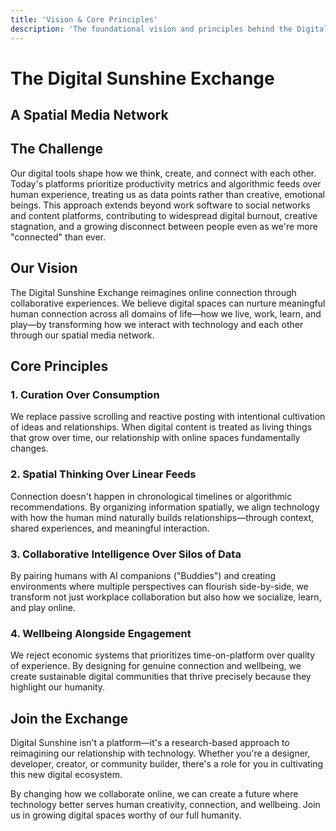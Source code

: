 ```yaml
---
title: 'Vision & Core Principles'
description: 'The foundational vision and principles behind the Digital Sunshine Exchange'
---
```


# The Digital Sunshine Exchange
## A Spatial Media Network

## The Challenge

Our digital tools shape how we think, create, and connect with each other. Today's platforms prioritize productivity metrics and algorithmic feeds over human experience, treating us as data points rather than creative, emotional beings. This approach extends beyond work software to social networks and content platforms, contributing to widespread digital burnout, creative stagnation, and a growing disconnect between people even as we're more "connected" than ever.

## Our Vision

The Digital Sunshine Exchange reimagines online connection through collaborative experiences. We believe digital spaces can nurture meaningful human connection across all domains of life—how we live, work, learn, and play—by transforming how we interact with technology and each other through our spatial media network.

## Core Principles

### 1. Curation Over Consumption
We replace passive scrolling and reactive posting with intentional cultivation of ideas and relationships. When digital content is treated as living things that grow over time, our relationship with online spaces fundamentally changes.

### 2. Spatial Thinking Over Linear Feeds
Connection doesn't happen in chronological timelines or algorithmic recommendations. By organizing information spatially, we align technology with how the human mind naturally builds relationships—through context, shared experiences, and meaningful interaction.

### 3. Collaborative Intelligence Over Silos of Data
By pairing humans with AI companions ("Buddies") and creating environments where multiple perspectives can flourish side-by-side, we transform not just workplace collaboration but also how we socialize, learn, and play online.

### 4. Wellbeing Alongside Engagement
We reject economic systems that prioritizes time-on-platform over quality of experience. By designing for genuine connection and wellbeing, we create sustainable digital communities that thrive precisely because they highlight our humanity.

## Join the Exchange

Digital Sunshine isn't a platform—it's a research-based approach to reimagining our relationship with technology. Whether you're a designer, developer, creator, or community builder, there's a role for you in cultivating this new digital ecosystem.

By changing how we collaborate online, we can create a future where technology better serves human creativity, connection, and wellbeing. Join us in growing digital spaces worthy of our full humanity.
